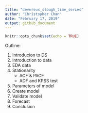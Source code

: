 ```yaml
---
title: "devereux_slough_time_series"
author: "Christopher Chan"
date: "February 17, 2019"
output: github_document
---
```


```r
knitr::opts_chunk$set(echo = TRUE)
```

Outline:

1. Introducion to DS
2. Introduction to data
3. EDA data
4. Stationarity
    * ACF & PACF
    * ADF and KPSS test
5. Parameters of model
6. Create model
7. Validate model
8. Forecast
9. Conclusion
